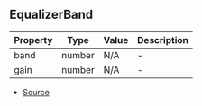 ## EqualizerBand


| Property | Type | Value | Description |
| ----------- | ----------- | ----------- | ----------- |
| band | number | N/A | - |
| gain | number | N/A | - |


- [Source](https://github.com/Androz2091/discord-player/blob/99052a9/packages/equalizer/src/equalizer/EqualizerStream.ts#L10)